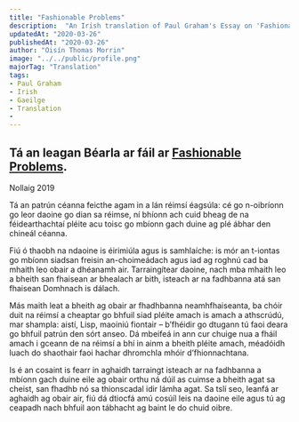 ---
title: "Fashionable Problems"
description:  "An Irish translation of Paul Graham's Essay on 'Fashionable Problems'"
updatedAt: "2020-03-26"
publishedAt: "2020-03-26"
author: "Oisín Thomas Morrin"
image: "../../public/profile.png"
majorTag: "Translation"
tags: 
- Paul Graham
- Irish
- Gaeilge
- Translation
- 
---

Tá an leagan Béarla ar fáil ar [Fashionable Problems](http://www.paulgraham.com/fp.html).
---
Nollaig 2019

Tá an patrún céanna feicthe agam in a lán réimsí éagsúla: cé go n-oibríonn go leor daoine go dian sa réimse, ní bhíonn ach cuid bheag de na féidearthachtaí pléite acu toisc go mbíonn gach duine ag plé ábhar den chineál céanna.

Fiú ó thaobh na ndaoine is éirimiúla agus is samhlaíche: is mór an t-iontas go mbíonn siadsan freisin an-choimeádach agus iad ag roghnú cad ba mhaith leo obair a dhéanamh air. Tarraingítear daoine, nach mba mhaith leo a bheith san fhaisean ar bhealach ar bith, isteach ar na fadhbanna atá san fhaisean Domhnach is dálach. 

Más maith leat a bheith ag obair ar fhadhbanna neamhfhaiseanta, ba chóir duit na réimsí a cheaptar go bhfuil siad pléite amach is amach a athscrúdú, mar shampla: aistí, Lisp, maoiniú fiontair – b’fhéidir go dtugann tú faoi deara go bhfuil patrún den sórt anseo. Dá mbeifeá in ann cur chuige nua a fháil amach i gceann de na réimsí a bhí in ainm a bheith pléite amach, méadóidh luach do shaothair faoi hachar dhromchla mhóir d’fhionnachtana. 

Is é an cosaint is fearr in aghaidh tarraingt isteach ar na fadhbanna a mbíonn gach duine eile ag obair orthu ná dúil as cuimse a bheith agat sa cheist, san fhadhb nó sa thionscadal idir lámha agat. Sa tslí seo, leanfá ar aghaidh ag obair air, fiú dá dtiocfá amú cosúíl leis na daoine eile agus tú ag ceapadh nach bhfuil aon tábhacht ag baint le do chuid oibre.